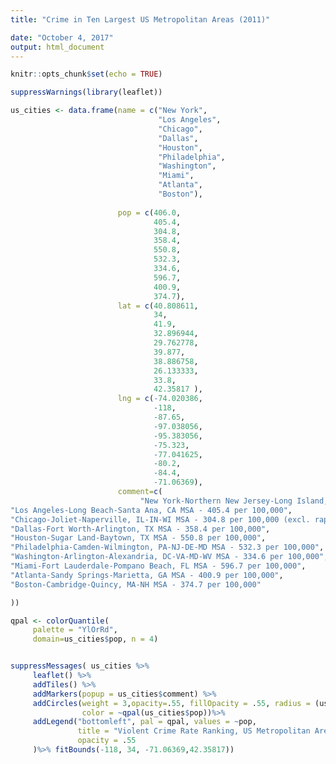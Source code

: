 ---
title: "Crime in Ten Largest US Metropolitan Areas (2011)"

date: "October 4, 2017"
output: html_document
---

```{r setup, include=FALSE}
knitr::opts_chunk$set(echo = TRUE)
```

```{r echo=FALSE, fig.align='center'}
suppressWarnings(library(leaflet))

us_cities <- data.frame(name = c("New York", 
                                 "Los Angeles", 
                                 "Chicago",
                                 "Dallas",
                                 "Houston",
                                 "Philadelphia",
                                 "Washington",
                                 "Miami",
                                 "Atlanta",
                                 "Boston"),
                             
                        pop = c(406.0,
                                405.4, 
                                304.8,
                                358.4,
                                550.8,
                                532.3,
                                334.6,
                                596.7,
                                400.9,
                                374.7),
                        lat = c(40.808611, 
                                34, 
                                41.9,
                                32.896944,
                                29.762778,
                                39.877,
                                38.886758,
                                26.133333,
                                33.8,
                                42.35817 ),
                        lng = c(-74.020386,
                                -118,
                                -87.65, 
                                -97.038056, 
                                -95.383056, 
                                -75.323, 
                                -77.041625, 
                                -80.2, 
                                -84.4, 
                                -71.06369),
                        comment=c(
                             "New York-Northern New Jersey-Long Island, NY-NJ-PA MSA - 406.0 per 100,000",
"Los Angeles-Long Beach-Santa Ana, CA MSA - 405.4 per 100,000",
"Chicago-Joliet-Naperville, IL-IN-WI MSA - 304.8 per 100,000 (excl. rape)",
"Dallas-Fort Worth-Arlington, TX MSA - 358.4 per 100,000",
"Houston-Sugar Land-Baytown, TX MSA - 550.8 per 100,000",
"Philadelphia-Camden-Wilmington, PA-NJ-DE-MD MSA - 532.3 per 100,000",
"Washington-Arlington-Alexandria, DC-VA-MD-WV MSA - 334.6 per 100,000",
"Miami-Fort Lauderdale-Pompano Beach, FL MSA - 596.7 per 100,000",
"Atlanta-Sandy Springs-Marietta, GA MSA - 400.9 per 100,000",
"Boston-Cambridge-Quincy, MA-NH MSA - 374.7 per 100,000"

))

qpal <- colorQuantile(
     palette = "YlOrRd", 
     domain=us_cities$pop, n = 4)


suppressMessages( us_cities %>%
     leaflet() %>%
     addTiles() %>%
     addMarkers(popup = us_cities$comment) %>%
     addCircles(weight = 3,opacity=.55, fillOpacity = .55, radius = (us_cities$pop) * 400, 
                color = ~qpal(us_cities$pop))%>%
     addLegend("bottomleft", pal = qpal, values = ~pop,
               title = "Violent Crime Rate Ranking, US Metropolitan Areas (Percentiles)",
               opacity = .55
     )%>% fitBounds(-118, 34, -71.06369,42.35817))
```
